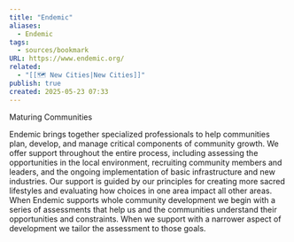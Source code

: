 ```yaml
---
title: "Endemic"
aliases:
  - Endemic
tags:
  - sources/bookmark
URL: https://www.endemic.org/
related:
  - "[[🗺️ New Cities|New Cities]]"
publish: true
created: 2025-05-23 07:33
---
```




Maturing Communities

Endemic brings together specialized professionals to help communities plan, develop, and manage critical components of community growth. We offer support throughout the entire process, including assessing the opportunities in the local environment, recruiting community members and leaders, and the ongoing implementation of basic infrastructure and new industries. Our support is guided by our principles for creating more sacred lifestyles and evaluating how choices in one area impact all other areas. When Endemic supports whole community development we begin with a series of assessments that help us and the communities understand their opportunities and constraints. When we support with a narrower aspect of development we tailor the assessment to those goals.